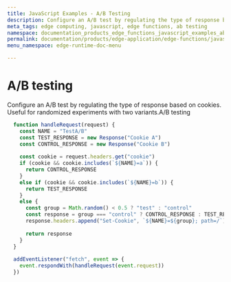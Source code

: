 ```yaml
---
title: JavaScript Examples - A/B Testing
description: Configure an A/B test by regulating the type of response based on cookies.
meta_tags: edge computing, javascript, edge functions, ab testing
namespace: documentation_products_edge_functions_javascript_examples_ab_testing
permalink: documentation/products/edge-application/edge-functions/javascript-examples/ab-testing
menu_namespace: edge-runtime-doc-menu

---
```

# A/B testing

Configure an A/B test by regulating the type of response based on cookies. Useful for randomized experiments with two variants.A/B testing

```javascript
  function handleRequest(request) {
    const NAME = "TestA/B"
    const TEST_RESPONSE = new Response("Cookie A")
    const CONTROL_RESPONSE = new Response("Cookie B")
  
    const cookie = request.headers.get("cookie")
    if (cookie && cookie.includes(`${NAME}=a`)) {
      return CONTROL_RESPONSE
    }
    else if (cookie && cookie.includes(`${NAME}=b`)) {
      return TEST_RESPONSE
    }
    else {
      const group = Math.random() < 0.5 ? "test" : "control"
      const response = group === "control" ? CONTROL_RESPONSE : TEST_RESPONSE
      response.headers.append("Set-Cookie", `${NAME}=${group}; path=/`)
  
      return response
    }
  }
  
  addEventListener("fetch", event => {
    event.respondWith(handleRequest(event.request))
  })
```

